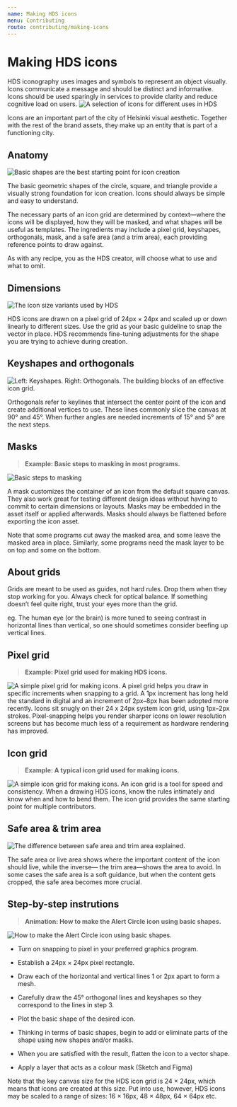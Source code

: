 ```yaml
---
name: Making HDS icons
menu: Contributing
route: contributing/making-icons
---
```



<!---
With the above settings, page name will be "Example page", its path will be hds.hel.fi/page and it will be a subitem of the "Example category" in the site navigation.
-->

<!---
Import all the needed components from HDS libraries.

For example:
-->

<!---
Import documentation specific components. You can view what is available in /site/src/components/ folder.
-->

# Making HDS icons

<LargeParagraph>
HDS iconography uses images and symbols to represent an object visually. Icons communicate a message and should be distinct and informative. Icons should be used sparingly in services to provide clarity and reduce cognitive load on users.
</LargeParagraph>

<Image src="../../static/assets/image/icontypes@2x.jpg" alt="A selection of icons for different uses in HDS" style="max-width:600px;" viewable />

Icons are an important part of the city of Helsinki visual aesthetic. Together with the rest of the brand assets, they make up an entity that is part of a functioning city.

## Anatomy
<Image src="../../static/assets/image/basicshapes.jpg" alt="Basic shapes are the best starting point for icon creation" style="max-width:600px;" viewable />

The basic geometric shapes of the circle, square, and triangle provide a visually strong foundation for icon creation. Icons should always be simple and easy to understand. 

The necessary parts of an icon grid are determined by context—where the icons will be displayed, how they will be masked, and what shapes will be useful as templates. The ingredients may include a pixel grid, keyshapes, orthogonals, mask, and a safe area (and a trim area), each providing reference points to draw against. 

As with any recipe, you as the HDS creator, will choose what to use and what to omit.

## Dimensions
<Image src="../../static/assets/image/sizes@2x.jpg" alt="The icon size variants used by HDS" style="max-width:600px;" viewable />

HDS icons are drawn on a pixel grid of 24px × 24px and scaled up or down linearly to different sizes. Use the grid as your basic guideline to snap the vector in place. HDS recommends fine-tuning adjustments for the shape you are trying to achieve during creation.

## Keyshapes and orthogonals
<Image src="../../static/assets/image/keyshapes_orthogonals@2x.jpg" alt="Left: Keyshapes. Right: Orthogonals. The building blocks of an effective icon grid." style="max-width:600px;" viewable />

Orthogonals refer to keylines that intersect the center point of the icon and create additional vertices to use. These lines commonly slice the canvas at 90° and 45°. When further angles are needed increments of 15° and 5° are the next steps.

## Masks
> **Example: Basic steps to masking in most programs.**
<Image src="../../static/assets/image/masking@2x.jpg" alt="Basic steps to masking" style="max-width:600px;" viewable />

A mask customizes the container of an icon from the default square canvas. They also work great for testing different design ideas without having to commit to certain dimensions or layouts. Masks may be embedded in the asset itself or applied afterwards. Masks should always be flattened before exporting the icon asset.

Note that some programs cut away the masked area, and some leave the masked area in place. Similarly, some programs need the mask layer to be on top and some on the bottom.

## About grids
Grids are meant to be used as guides, not hard rules. Drop them when they stop working for you. Always check for optical balance. If something doesn’t feel quite right, trust your eyes more than the grid. 

eg. The human eye (or the brain) is more tuned to seeing contrast in horizontal lines than vertical, so one should sometimes consider beefing up vertical lines.

## Pixel grid
> **Example: Pixel grid used for making HDS icons.**
<Image src="../../static/assets/image/pixelgrid.jpg" alt="A simple pixel grid for making icons." style="max-width:600px;" viewable />
A pixel grid helps you draw in specific increments when snapping to a grid. A 1px increment has long held the standard in digital and an increment of 2px–8px has been adopted more recently. Icons sit snugly on their 24 x 24px system icon grid, using 1px–2px strokes. Pixel-snapping helps you render sharper icons on lower resolution screens but has become much less of a requirement as hardware rendering has improved.

## Icon grid
> **Example: A typical icon grid used for making icons.**
<Image src="../../static/assets/image/icongrid.jpg" alt="A simple icon grid for making icons." style="max-width:600px;" viewable />
An icon grid is a tool for speed and consistency. When a drawing HDS icons, know the rules intimately and know when and how to bend them. The icon grid provides the same starting point for multiple contributors.

## Safe area & trim area
<Image src="../../static/assets/image/safearea_trimarea.jpg" alt="The difference between safe area and trim area explained." style="max-width:600px;" viewable />

The safe area or live area shows where the important content of the icon should live, while the inverse— the trim area—shows the area to avoid. In some cases the safe area is a soft guidance, but when the content gets cropped, the safe area becomes more crucial.

## Step-by-step instrutions
> **Animation: How to make the Alert Circle icon using basic shapes.**
<Image src="../../static/assets/image/AlertCircle_Fill_cropped.gif" alt="How to make the Alert Circle icon using basic shapes." style="max-width:600px;" viewable />

- Turn on snapping to pixel in your preferred graphics program.

- Establish a 24px × 24px pixel rectangle. 

- Draw each of the horizontal and vertical lines 1 or 2px apart to form a mesh.

- Carefully draw the 45° orthogonal lines and keyshapes so they correspond to the lines in step 3.

- Plot the basic shape of the desired icon.

- Thinking in terms of basic shapes, begin to add or eliminate parts of the shape using new shapes and/or masks.

- When you are satisfied with the result, flatten the icon to a vector shape.

- Apply a layer that acts as a colour mask (Sketch and Figma) 

Note that the key canvas size for the HDS icon grid is 24 × 24px, which means that icons are created at this size. Put into use, however, HDS icons may be scaled to a range of sizes: 16 × 16px, 48 × 48px, 64 × 64px etc. 